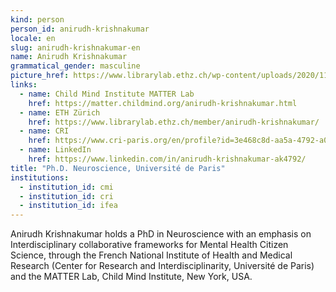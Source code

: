 ```yaml
---
kind: person
person_id: anirudh-krishnakumar
locale: en
slug: anirudh-krishnakumar-en
name: Anirudh Krishnakumar
grammatical_gender: masculine
picture_href: https://www.librarylab.ethz.ch/wp-content/uploads/2020/11/Anirudh-Krishnakumar.jpg
links:
  - name: Child Mind Institute MATTER Lab
    href: https://matter.childmind.org/anirudh-krishnakumar.html
  - name: ETH Zürich
    href: https://www.librarylab.ethz.ch/member/anirudh-krishnakumar/
  - name: CRI
    href: https://www.cri-paris.org/en/profile?id=3e468c8d-aa5a-4792-a0ff-4b1e63db4070
  - name: LinkedIn
    href: https://www.linkedin.com/in/anirudh-krishnakumar-ak4792/
title: "Ph.D. Neuroscience, Université de Paris"
institutions:
  - institution_id: cmi
  - institution_id: cri
  - institution_id: ifea
---
```


Anirudh Krishnakumar holds a PhD in Neuroscience with an emphasis on Interdisciplinary collaborative frameworks for Mental Health Citizen Science, through the French National Institute of Health and Medical Research (Center for Research and Interdisciplinarity, Université de Paris) and the MATTER Lab, Child Mind Institute, New York, USA.
